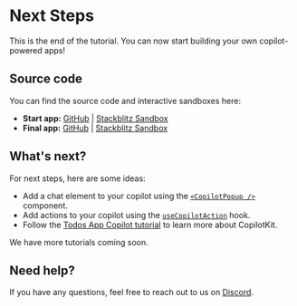 # Next Steps

This is the end of the tutorial. You can now start building your own copilot-powered apps!

## Source code

You can find the source code and interactive sandboxes here:

- **Start app:** [GitHub](https://github.com/CopilotKit/example-textarea/tree/base-start-here) | [Stackblitz Sandbox](https://stackblitz.com/github/copilotkit/example-textarea/tree/base-start-here?file=lib%2Fhooks%2Fuse-tasks.tsx)
- **Final app:** [GitHub](https://github.com/CopilotKit/example-textarea/tree/final) | [Stackblitz Sandbox](https://stackblitz.com/github/copilotkit/example-textarea/tree/final?file=lib%2Fhooks%2Fuse-tasks.tsxd)

## What's next?

For next steps, here are some ideas:

- Add a chat element to your copilot using the [`<CopilotPopup />`](/reference/components/CopilotPopup) component.
- Add actions to your copilot using the [`useCopilotAction`](/reference/hooks/useCopilotAction) hook.
- Follow the [Todos App Copilot tutorial](/tutorial-ai-todo-list-copilot/overview) to learn more about CopilotKit.

We have more tutorials coming soon.

## Need help?

If you have any questions, feel free to reach out to us on [Discord](https://discord.gg/6dffbvGU3D).
